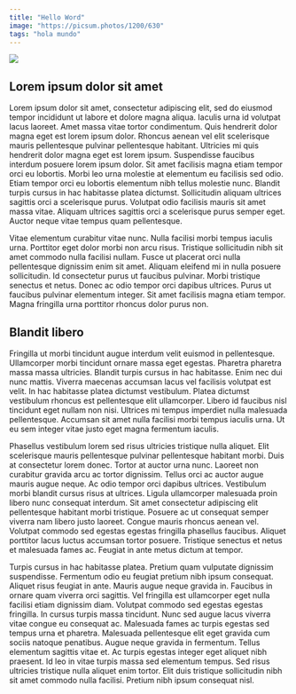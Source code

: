```yaml
---
title: "Hello Word"
image: "https://picsum.photos/1200/630"
tags: "hola mundo"
---
```


<Image
  src="/vercel.svg"
  width={200}
  height={200}
/>

## Lorem ipsum dolor sit amet

Lorem ipsum dolor sit amet, consectetur adipiscing elit, sed do eiusmod tempor incididunt ut labore et dolore magna aliqua. 
Iaculis urna id volutpat lacus laoreet. Amet massa vitae tortor condimentum. Quis hendrerit dolor magna eget est lorem ipsum dolor. 
Rhoncus aenean vel elit scelerisque mauris pellentesque pulvinar pellentesque habitant. 
Ultricies mi quis hendrerit dolor magna eget est lorem ipsum. Suspendisse faucibus interdum posuere lorem ipsum dolor. Sit amet facilisis magna etiam tempor orci eu lobortis. 
Morbi leo urna molestie at elementum eu facilisis sed odio. 
Etiam tempor orci eu lobortis elementum nibh tellus molestie nunc. Blandit turpis cursus in hac habitasse platea dictumst. 
Sollicitudin aliquam ultrices sagittis orci a scelerisque purus. Volutpat odio facilisis mauris sit amet massa vitae. 
Aliquam ultrices sagittis orci a scelerisque purus semper eget. Auctor neque vitae tempus quam pellentesque.

Vitae elementum curabitur vitae nunc. 
Nulla facilisi morbi tempus iaculis urna. Porttitor eget dolor morbi non arcu risus. 
Tristique sollicitudin nibh sit amet commodo nulla facilisi nullam. Fusce ut placerat orci nulla pellentesque dignissim enim sit amet. 
Aliquam eleifend mi in nulla posuere sollicitudin. Id consectetur purus ut faucibus pulvinar. Morbi tristique senectus et netus. 
Donec ac odio tempor orci dapibus ultrices. Purus ut faucibus pulvinar elementum integer. Sit amet facilisis magna etiam tempor. 
Magna fringilla urna porttitor rhoncus dolor purus non.

## Blandit libero

Fringilla ut morbi tincidunt augue interdum velit euismod in pellentesque. Ullamcorper morbi tincidunt ornare massa eget egestas. 
Pharetra pharetra massa massa ultricies. Blandit turpis cursus in hac habitasse. Enim nec dui nunc mattis. Viverra maecenas accumsan lacus vel facilisis volutpat est velit. 
In hac habitasse platea dictumst vestibulum. Platea dictumst vestibulum rhoncus est pellentesque elit ullamcorper. Libero id faucibus nisl tincidunt eget nullam non nisi. 
Ultrices mi tempus imperdiet nulla malesuada pellentesque. Accumsan sit amet nulla facilisi morbi tempus iaculis urna. Ut eu sem integer vitae justo eget magna fermentum iaculis.

Phasellus vestibulum lorem sed risus ultricies tristique nulla aliquet. Elit scelerisque mauris pellentesque pulvinar pellentesque habitant morbi. 
Duis at consectetur lorem donec. Tortor at auctor urna nunc. Laoreet non curabitur gravida arcu ac tortor dignissim. Tellus orci ac auctor augue mauris augue neque. 
Ac odio tempor orci dapibus ultrices. Vestibulum morbi blandit cursus risus at ultrices. Ligula ullamcorper malesuada proin libero nunc consequat interdum. 
Sit amet consectetur adipiscing elit pellentesque habitant morbi tristique. Posuere ac ut consequat semper viverra nam libero justo laoreet. Congue mauris rhoncus aenean vel. 
Volutpat commodo sed egestas egestas fringilla phasellus faucibus. Aliquet porttitor lacus luctus accumsan tortor posuere. Tristique senectus et netus et malesuada fames ac. 
Feugiat in ante metus dictum at tempor.

Turpis cursus in hac habitasse platea. Pretium quam vulputate dignissim suspendisse. Fermentum odio eu feugiat pretium nibh ipsum consequat. Aliquet risus feugiat in ante. 
Mauris augue neque gravida in. Faucibus in ornare quam viverra orci sagittis. Vel fringilla est ullamcorper eget nulla facilisi etiam dignissim diam. 
Volutpat commodo sed egestas egestas fringilla. In cursus turpis massa tincidunt. Nunc sed augue lacus viverra vitae congue eu consequat ac. 
Malesuada fames ac turpis egestas sed tempus urna et pharetra. Malesuada pellentesque elit eget gravida cum sociis natoque penatibus. Augue neque gravida in fermentum. 
Tellus elementum sagittis vitae et. Ac turpis egestas integer eget aliquet nibh praesent. Id leo in vitae turpis massa sed elementum tempus. 
Sed risus ultricies tristique nulla aliquet enim tortor. Elit duis tristique sollicitudin nibh sit amet commodo nulla facilisi. Pretium nibh ipsum consequat nisl.